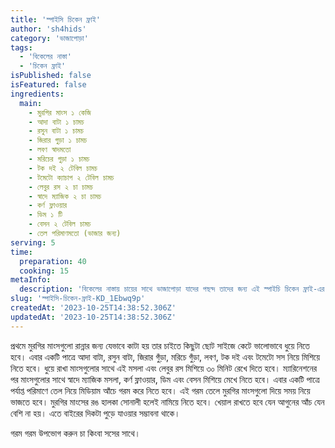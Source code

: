 ```yaml
---
title: 'স্পাইসি চিকেন ফ্রাই'
author: 'sh4hids'
category: 'ভাজাপোড়া'
tags:
  - 'বিকেলের নাস্তা'
  - 'চিকেন ফ্রাই'
isPublished: false
isFeatured: false
ingredients:
  main:
    - মুরগির মাংস ১ কেজি
    - আদা বাটা ১ চামচ
    - রসুন বাটা ১ চামচ
    - জিরার গুড়া ১ চামচ
    - লবণ স্বাদমতো
    - মরিচের গুড়া ১ চামচ
    - টক দই ২ টেবিল চামচ
    - টমেটো ক্যাচাপ ২ টেবিল চামচ
    - লেবুর রস ২ চা চামচ
    - স্বাদে ম্যাজিক ২ চা চামচ
    - কর্ণ ফ্লাওয়ার
    - ডিম ১ টি
    - বেসন ২ টেবিল চামচ
    - তেল পরিমাণমতো (ভাজার জন্য)
serving: 5
time:
  preparation: 40
  cooking: 15
metaInfo:
  description: 'বিকেলের নাস্তায় চায়ের সাথে ভাজাপোড়া যাদের পছন্দ তাদের জন্য এই স্পাইচি চিকেন ফ্রাই-এর রেসিপি।'
slug: 'স্পাইসি-চিকেন-ফ্রাই-KD_1Ebwq9p'
createdAt: '2023-10-25T14:38:52.306Z'
updatedAt: '2023-10-25T14:38:52.306Z'
---
```



<StepHeader stepNumber={1} />
প্রথমে মুরগির মাংসগুলো রান্নার জন্য যেভাবে কাটা হয় তার চাইতে কিছুটা ছোট সাইজে কেটে
ভালোভাবে ধুয়ে নিতে হবে।

<StepHeader stepNumber={2} />
এবার একটি পাত্রে আদা বাটা, রসুন বাটা, জিরার গুঁড়া, মরিচে গুঁড়া, লবণ, টক দই এবং টমেটো
সস নিয়ে মিশিয়ে নিতে হবে।

<StepHeader stepNumber={3} />
ধুয়ে রাখা মাংসগুলোর সাথে এই মসলা এবং লেবুর রস মিশিয়ে ৩০ মিনিট রেখে দিতে হবে।

<StepHeader stepNumber={4} />
ম্যারিনেশনের পর মাংসগুলোর সাথে স্বাদে ম্যাজিক মসলা, কর্ণ ফ্লাওয়ার, ডিম এবং বেসন মিশিয়ে
মেখে নিতে হবে।

<StepHeader stepNumber={5} />
এবার একটি পাত্রে পর্যাপ্ত পরিমাণে তেল নিয়ে মিডিয়াম আঁচে গরম করে নিতে হবে।

<StepHeader stepNumber={6} />
এই গরম তেলে মুরগির মাংসগুলো দিয়ে সময় নিয়ে ভাজতে হবে। মুরগির মাংসের রঙ হালকা সোনালী
হলেই নামিয়ে নিতে হবে। খেয়াল রাখতে হবে যেন আগুনের আঁচ যেন বেশি না হয়। এতে বাইরের দিকটা
পুড়ে যাওয়ার সম্ভাবনা থাকে।

<StepHeader isFinalStep={true} />

গরম গরম উপভোগ করুন চা কিংবা সসের সাথে।
